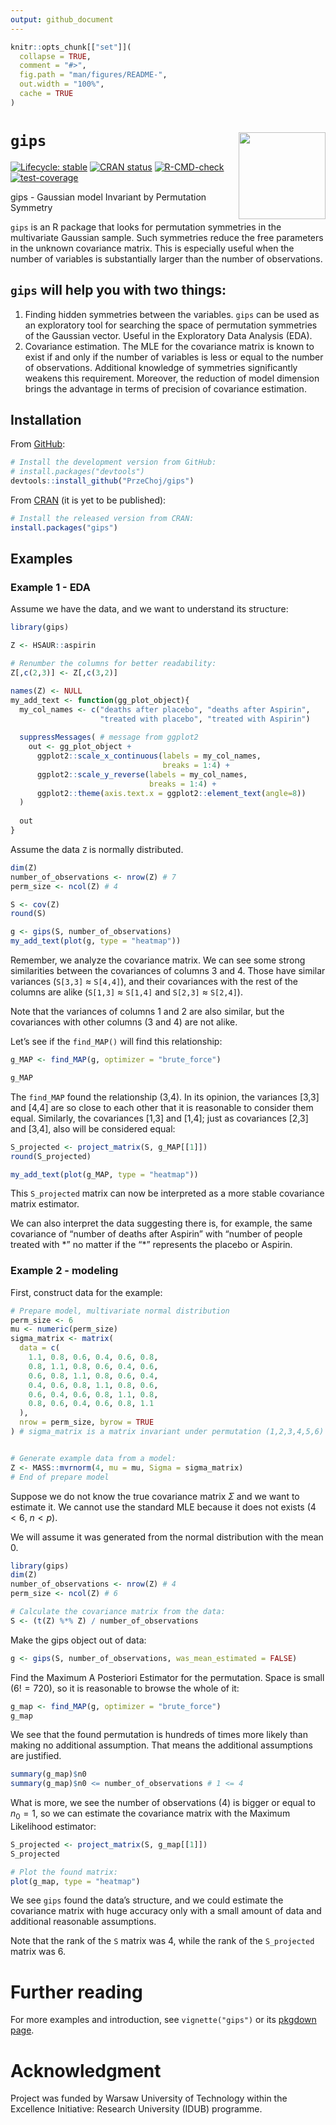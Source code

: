 ```yaml
---
output: github_document
---
```


<!-- README.md is generated from README.Rmd. Please edit that file -->

```r
knitr::opts_chunk[["set"]](
  collapse = TRUE,
  comment = "#>",
  fig.path = "man/figures/README-",
  out.width = "100%",
  cache = TRUE
)
```

# `gips` <a href="https://przechoj.github.io/gips/"><img src="man/figures/logo.svg" align="right" height="139" /></a>

<!-- badges: start -->
[![Lifecycle: stable](https://img.shields.io/badge/lifecycle-stable-brightgreen.svg)](https://lifecycle.r-lib.org/articles/stages.html#stable)
[![CRAN status](https://www.r-pkg.org/badges/version/gips)](https://CRAN.R-project.org/package=gips)
[![R-CMD-check](https://github.com/PrzeChoj/gips/actions/workflows/R-CMD-check.yaml/badge.svg)](https://github.com/PrzeChoj/gips/actions/workflows/R-CMD-check.yaml)
[![test-coverage](https://codecov.io/gh/PrzeChoj/gips/branch/main/graph/badge.svg)](https://codecov.io/gh/PrzeChoj/gips?branch=main)
<!-- badges: end -->

gips - Gaussian model Invariant by Permutation Symmetry

`gips` is an R package that looks for permutation symmetries in the multivariate Gaussian sample. Such symmetries reduce the free parameters in the unknown covariance matrix. This is especially useful when the number of variables is substantially larger than the number of observations.


## `gips` will help you with two things:
1. Finding hidden symmetries between the variables. `gips` can be used as an exploratory tool for searching the space of permutation symmetries of the Gaussian vector.  Useful in the Exploratory Data Analysis (EDA).
2. Covariance estimation. The MLE for the covariance matrix is known to exist if and only if the number of variables is less or equal to the number of observations. Additional knowledge of symmetries significantly weakens this requirement. Moreover, the reduction of model dimension brings the advantage in terms of precision of covariance estimation. 

## Installation

From [GitHub](https://github.com/PrzeChoj/gips):
``` r
# Install the development version from GitHub:
# install.packages("devtools")
devtools::install_github("PrzeChoj/gips")
```

From [CRAN](https://CRAN.R-project.org/package=gips) (it is yet to be published):
``` r
# Install the released version from CRAN:
install.packages("gips")
```

## Examples

### Example 1 - EDA

Assume we have the data, and we want to understand its structure:

```r
library(gips)

Z <- HSAUR::aspirin

# Renumber the columns for better readability:
Z[,c(2,3)] <- Z[,c(3,2)]
```

```r
names(Z) <- NULL
my_add_text <- function(gg_plot_object){
  my_col_names <- c("deaths after placebo", "deaths after Aspirin",
                    "treated with placebo", "treated with Aspirin")
  
  suppressMessages( # message from ggplot2
    out <- gg_plot_object +
      ggplot2::scale_x_continuous(labels = my_col_names,
                                  breaks = 1:4) +
      ggplot2::scale_y_reverse(labels = my_col_names,
                               breaks = 1:4) +
      ggplot2::theme(axis.text.x = ggplot2::element_text(angle=8))
  )
  
  out
}
```

Assume the data `Z` is normally distributed.

```r
dim(Z)
number_of_observations <- nrow(Z) # 7
perm_size <- ncol(Z) # 4

S <- cov(Z)
round(S)

g <- gips(S, number_of_observations)
my_add_text(plot(g, type = "heatmap"))
```

Remember, we analyze the covariance matrix. We can see some strong similarities between the covariances of columns 3 and 4. Those have similar variances (`S[3,3]` $\approx$ `S[4,4]`), and their covariances with the rest of the columns are alike (`S[1,3]` $\approx$ `S[1,4]` and `S[2,3]` $\approx$ `S[2,4]`).

Note that the variances of columns 1 and 2 are also similar, but the covariances with other columns (3 and 4) are not alike.

Let's see if the `find_MAP()` will find this relationship:

```r
g_MAP <- find_MAP(g, optimizer = "brute_force")

g_MAP
```

The `find_MAP` found the relationship (3,4). In its opinion, the variances [3,3] and [4,4] are so close to each other that it is reasonable to consider them equal. Similarly, the covariances [1,3] and [1,4]; just as covariances [2,3] and [3,4], also will be considered equal:

```r
S_projected <- project_matrix(S, g_MAP[[1]])
round(S_projected)

my_add_text(plot(g_MAP, type = "heatmap"))
```

This `S_projected` matrix can now be interpreted as a more stable covariance matrix estimator.

We can also interpret the data suggesting there is, for example, the same covariance of "number of deaths after Aspirin" with "number of people treated with \*" no matter if the "\*" represents the placebo or Aspirin.

### Example 2 - modeling

First, construct data for the example:
```r
# Prepare model, multivariate normal distribution
perm_size <- 6
mu <- numeric(perm_size)  
sigma_matrix <- matrix(
  data = c(
    1.1, 0.8, 0.6, 0.4, 0.6, 0.8,
    0.8, 1.1, 0.8, 0.6, 0.4, 0.6,
    0.6, 0.8, 1.1, 0.8, 0.6, 0.4,
    0.4, 0.6, 0.8, 1.1, 0.8, 0.6,
    0.6, 0.4, 0.6, 0.8, 1.1, 0.8,
    0.8, 0.6, 0.4, 0.6, 0.8, 1.1
  ),
  nrow = perm_size, byrow = TRUE
) # sigma_matrix is a matrix invariant under permutation (1,2,3,4,5,6)


# Generate example data from a model:
Z <- MASS::mvrnorm(4, mu = mu, Sigma = sigma_matrix)
# End of prepare model
```

Suppose we do not know the true covariance matrix $\Sigma$ and we want to estimate it. We cannot use the standard MLE because it does not exists ($4 < 6$, $n < p$).

We will assume it was generated from the normal distribution with the mean $0$.
```r
library(gips)
dim(Z)
number_of_observations <- nrow(Z) # 4
perm_size <- ncol(Z) # 6

# Calculate the covariance matrix from the data:
S <- (t(Z) %*% Z) / number_of_observations
```

Make the gips object out of data:
```r
g <- gips(S, number_of_observations, was_mean_estimated = FALSE)
```

Find the Maximum A Posteriori Estimator for the permutation. Space is small ($6! = 720$), so it is reasonable to browse the whole of it:
```r
g_map <- find_MAP(g, optimizer = "brute_force")
g_map
```

We see that the found permutation is hundreds of times more likely than making no additional assumption. That means the additional assumptions are justified.
```r
summary(g_map)$n0
summary(g_map)$n0 <= number_of_observations # 1 <= 4
```

What is more, we see the number of observations ($4$) is bigger or equal to $n_0 = 1$, so we can estimate the covariance matrix with the Maximum Likelihood estimator:
```r
S_projected <- project_matrix(S, g_map[[1]])
S_projected

# Plot the found matrix:
plot(g_map, type = "heatmap")
```

We see `gips` found the data's structure, and we could estimate the covariance matrix with huge accuracy only with a small amount of data and additional reasonable assumptions.

Note that the rank of the `S` matrix was 4, while the rank of the `S_projected` matrix was 6.


# Further reading

For more examples and introduction, see `vignette("gips")` or its [pkgdown page](https://przechoj.github.io/gips/articles/gips.html).


# Acknowledgment

Project was funded by Warsaw University of Technology within the Excellence Initiative: Research University (IDUB) programme.

